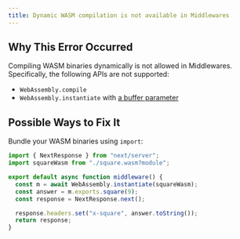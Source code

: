 ```yaml
---
title: Dynamic WASM compilation is not available in Middlewares
---
```


## Why This Error Occurred

Compiling WASM binaries dynamically is not allowed in Middlewares. Specifically,
the following APIs are not supported:

- `WebAssembly.compile`
- `WebAssembly.instantiate` with [a buffer parameter](https://developer.mozilla.org/docs/Web/JavaScript/Reference/Global_Objects/WebAssembly/instantiate#primary_overload_%E2%80%94_taking_wasm_binary_code)

## Possible Ways to Fix It

Bundle your WASM binaries using `import`:

```ts filename="middleware.ts"
import { NextResponse } from "next/server";
import squareWasm from "./square.wasm?module";

export default async function middleware() {
  const m = await WebAssembly.instantiate(squareWasm);
  const answer = m.exports.square(9);
  const response = NextResponse.next();

  response.headers.set("x-square", answer.toString());
  return response;
}
```
